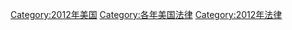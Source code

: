 {{Year by category
| m = 2
| c = 0
| d = 1
| y = 2
| cat = 美國法律
| sortkey = American law
| subcat = 2012年法律
| parent = 各年美國法律
}}
[[Category:2012年美国|Category:2012年美国]]
[[Category:各年美国法律|Category:各年美国法律]]
[[Category:2012年法律|Category:2012年法律]]